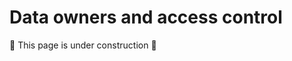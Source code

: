 # Data owners and access control

🚧 This page is under construction 🚧

[//]: # (- Explain difference between user vs data owner)

[//]: # (- Explain RBAC vs EBAC in iCure, and how it applies to entities)